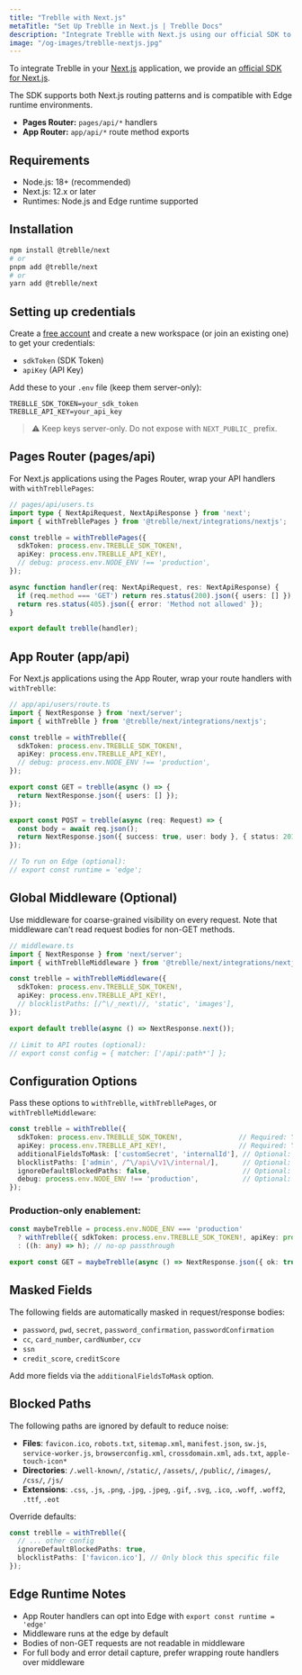 ```yaml
---
title: "Treblle with Next.js"
metaTitle: "Set Up Treblle in Next.js | Treblle Docs"
description: "Integrate Treblle with Next.js using our official SDK to capture API requests, track errors, and secure sensitive data. Supports both Pages Router and App Router with Edge runtime compatibility."
image: "/og-images/treblle-nextjs.jpg"
---
```


To integrate Treblle in your [Next.js](https://nextjs.org) application, we provide an [official SDK for Next.js](https://github.com/Treblle/treblle-nextjs).

The SDK supports both Next.js routing patterns and is compatible with Edge runtime environments.

- **Pages Router:** `pages/api/*` handlers
- **App Router:** `app/api/*` route method exports

## Requirements

- Node.js: 18+ (recommended)
- Next.js: 12.x or later
- Runtimes: Node.js and Edge runtime supported

## Installation

```sh
npm install @treblle/next
# or
pnpm add @treblle/next
# or
yarn add @treblle/next
```

## Setting up credentials

Create a [free account](https://treblle.com) and create a new workspace (or join an existing one) to get your credentials:
- `sdkToken` (SDK Token)
- `apiKey` (API Key)

Add these to your `.env` file (keep them server-only):

```env
TREBLLE_SDK_TOKEN=your_sdk_token
TREBLLE_API_KEY=your_api_key
```

> ⚠️ Keep keys server-only. Do not expose with `NEXT_PUBLIC_` prefix.

## Pages Router (pages/api)

For Next.js applications using the Pages Router, wrap your API handlers with `withTrebllePages`:

```typescript
// pages/api/users.ts
import type { NextApiRequest, NextApiResponse } from 'next';
import { withTrebllePages } from '@treblle/next/integrations/nextjs';

const treblle = withTrebllePages({
  sdkToken: process.env.TREBLLE_SDK_TOKEN!,
  apiKey: process.env.TREBLLE_API_KEY!,
  // debug: process.env.NODE_ENV !== 'production',
});

async function handler(req: NextApiRequest, res: NextApiResponse) {
  if (req.method === 'GET') return res.status(200).json({ users: [] });
  return res.status(405).json({ error: 'Method not allowed' });
}

export default treblle(handler);
```

## App Router (app/api)

For Next.js applications using the App Router, wrap your route handlers with `withTreblle`:

```typescript
// app/api/users/route.ts
import { NextResponse } from 'next/server';
import { withTreblle } from '@treblle/next/integrations/nextjs';

const treblle = withTreblle({
  sdkToken: process.env.TREBLLE_SDK_TOKEN!,
  apiKey: process.env.TREBLLE_API_KEY!,
  // debug: process.env.NODE_ENV !== 'production',
});

export const GET = treblle(async () => {
  return NextResponse.json({ users: [] });
});

export const POST = treblle(async (req: Request) => {
  const body = await req.json();
  return NextResponse.json({ success: true, user: body }, { status: 201 });
});

// To run on Edge (optional):
// export const runtime = 'edge';
```

## Global Middleware (Optional)

Use middleware for coarse-grained visibility on every request. Note that middleware can't read request bodies for non-GET methods.

```typescript
// middleware.ts
import { NextResponse } from 'next/server';
import { withTreblleMiddleware } from '@treblle/next/integrations/nextjs';

const treblle = withTreblleMiddleware({
  sdkToken: process.env.TREBLLE_SDK_TOKEN!,
  apiKey: process.env.TREBLLE_API_KEY!,
  // blocklistPaths: [/^\/_next\//, 'static', 'images'],
});

export default treblle(async () => NextResponse.next());

// Limit to API routes (optional):
// export const config = { matcher: ['/api/:path*'] };
```

## Configuration Options

Pass these options to `withTreblle`, `withTrebllePages`, or `withTreblleMiddleware`:

```typescript
const treblle = withTreblle({
  sdkToken: process.env.TREBLLE_SDK_TOKEN!,              // Required: Your Treblle SDK token
  apiKey: process.env.TREBLLE_API_KEY!,                  // Required: Your Treblle API key
  additionalFieldsToMask: ['customSecret', 'internalId'], // Optional: Extra field names to mask
  blocklistPaths: ['admin', /^\/api\/v1\/internal/],      // Optional: Paths to exclude
  ignoreDefaultBlockedPaths: false,                       // Optional: Disable default filters
  debug: process.env.NODE_ENV !== 'production',           // Optional: Print errors to console
});
```

### Production-only enablement:

```typescript
const maybeTreblle = process.env.NODE_ENV === 'production'
  ? withTreblle({ sdkToken: process.env.TREBLLE_SDK_TOKEN!, apiKey: process.env.TREBLLE_API_KEY! })
  : ((h: any) => h); // no-op passthrough

export const GET = maybeTreblle(async () => NextResponse.json({ ok: true }));
```

## Masked Fields

The following fields are automatically masked in request/response bodies:

- `password`, `pwd`, `secret`, `password_confirmation`, `passwordConfirmation`
- `cc`, `card_number`, `cardNumber`, `ccv`
- `ssn`
- `credit_score`, `creditScore`

Add more fields via the `additionalFieldsToMask` option.

## Blocked Paths

The following paths are ignored by default to reduce noise:

- **Files**: `favicon.ico`, `robots.txt`, `sitemap.xml`, `manifest.json`, `sw.js`, `service-worker.js`, `browserconfig.xml`, `crossdomain.xml`, `ads.txt`, `apple-touch-icon*`
- **Directories**: `/.well-known/`, `/static/`, `/assets/`, `/public/`, `/images/`, `/css/`, `/js/`
- **Extensions**: `.css`, `.js`, `.png`, `.jpg`, `.jpeg`, `.gif`, `.svg`, `.ico`, `.woff`, `.woff2`, `.ttf`, `.eot`

Override defaults:

```typescript
const treblle = withTreblle({
  // ... other config
  ignoreDefaultBlockedPaths: true,
  blocklistPaths: ['favicon.ico'], // Only block this specific file
});
```

## Edge Runtime Notes

- App Router handlers can opt into Edge with `export const runtime = 'edge'`
- Middleware runs at the edge by default
- Bodies of non-GET requests are not readable in middleware
- For full body and error detail capture, prefer wrapping route handlers over middleware